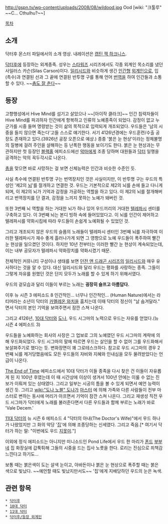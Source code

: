 http://gspn.tv/wp-content/uploads/2008/08/wildood.jpg
Ood
[wiki: "크툴루" ~~C... Cthulhu?~~]

[[목차]]
== 소개 ==
{{{#!html
<iframe width="560" height="315" src="//www.youtube.com/embed/I5m8LDMaAJY" frameborder="0" allowfullscreen></iframe>
}}}
닥터후 몬스터 파일에서의 소개 영상. 내레이션은 [[캡틴 잭 하크니스]].

[[닥터후]]에 등장하는 외계종족. 성우는 [[스타워즈]] 시리즈에서도 각종 외계인 목소리를 냈던 사일러스 카슨(Silas Carson)이다. [[일리시드]]와 비슷하게 생긴 [[인간]]형 [[외계인]]으로, 입(촉수)과 연결된 선과 그 끝에 연결된 반투명 구를 통해 언어 [[번역]]을 하여 인간들과 소통할 수 있다. 
~~[http://bbs2.ruliweb.daum.net/gaia/do/ruliweb/default/read?itemId=143&bbsId=G005&articleId=19171737 춤도 잘 춘다]~~

== 등장 ==
고향행성에서 Hive Mind를 섬기고 살았으나 ~~[아이작 클라크]~~ 인간 침략자들이 Hive Mind를 파괴하자 인간에게 항복하고 인류의 노예종족이 되었다. 감정이 없고 누군가를 시중 들며 명령받는 것이 삶의 목적으로 입력되게 개조되었다. 우드들은 '남의 시중을 들지 않으면 죽는다'고들 스스로 얘기한다. 서기 4126년경에는 우드훈련/수출 공장도 존재하고 있다.(3926년 공장 오픈으로 예상.) 종종 '붉은 눈 현상'이라는 정체불명의 질병에 걸려 주인을 살해하는 등 난폭한 행동을 보이기도 한다. 붉은 눈 현상과는 무관하지만 첫 등장인 [[블랙홀]] 에피소드에선 [[악마]]에게 조종 당하며 대원들과 [[닥터(닥터후)|닥터]] 일행을 공격하는 악의 꼭두각시로 나온다.

[[총]]을 맞으면 바로 사망하는 걸 보면 신체능력은 인간과 비슷한 수준인 듯.

사실 촉수에 연결된 반투명 구는 번역장치인 것은 사실이지만, 이 반투명 구는 우드의 특성인 '제2의 [[뇌]]'를 절개하고 연결한 것. 우드는 기본적으로 제2의 뇌를 손에 들고 다니게 되며, 이 제2의 뇌가 기억과 감정을 가공하는 역할을 하고 있다. 이 제2의 뇌를 절개해버리고 번역장치를 단 결과, 감정을 느끼지 못하는 노예가 돼버린 것.

또한 3번째 뇌 역할을 하는 거대한 뇌가 하나 있어 우드끼리의 거대한 [[텔레파시]] 센터를 구축하고 있다. 이 3번째 뇌는 본디 빙하 속에 들어있었다고. 이 뇌를 인간이 제어하고 텔레파시를 약화시킴에 따라 우드들이 손쉽게 노예화될 수 있었던 것.

그리고 개조되지 않은 우드의 슬픔의 노래들이 텔레파시 센터인 3번째 뇌를 자극하여 이러한 텔레파시가 재수 좋게 흘러나가게 되면 그 영향으로 노예 우드들이 폭주하여 빨간 눈 현상을 일으켰던 것이다. 하지만 10년 전부터는 이러한 빨간 눈 현상이 계속되었는데, 이는 내부 공모자가 텔레파시 약화장치를 약화시켰기 때문.

전체적인 커뮤니티 구성이나 생태를 보면 [[던전 앤 드래곤 시리즈]]의 [[일리시드]]와 매우 유사하다는 것을 알 수 있다. 대신 일리시드와 달리 우드는 평화를 사랑하는 종족. 그들이 그렇게 자유를 원했던 것은 단지 모두가 노래를 할 수 있게 하기 위해서였다.

우드의 겉모습과 달리 이들이 부르는 노래는 '''굉장히 슬프고 아름답다.'''

이후 뉴 시즌 3 에피소드 8 인간적인... 너무나 인간적인... (Human Nature)에서는 라티머라는 소년이 닥터의 [[카멜레온 와치]]을 훔치는데 이때 닥터의 정신이 "날 숨겨달라." 면서 닥터의 본인 기억을 보여주면서 잠깐 스쳐 나온다. 

그리고 4126년, [[10대 닥터]]와 [[도나]], 우드 시그마의 노력으로 우드는 자유를 얻었다.(뉴 시즌 4 에피소드 3)

우드들을 노예화하는 회사의 사장은 그 업보로 그의 노예였던 우드 시그마의 계략에 의해 우드화되었다. 우드 시그마의 말에 따르면 우드는 살인을 할 수 없어 그를 우드화해서 보살펴주기로 했다는 듯. 변화장면이 꽤 그로테스크하다. 참고로 우드 시그마의 경우 2번째 뇌를 제거당했음에도 모든 우드들의 자비와 지혜와 인내심을 모두 물려받았다는 언급이 나온다.

[[The End of Time]] 에피소드에서 10대 닥터가 이들 종족을 다시 찾은 건 이들이 자유롭게 된 지 100년 후였는데 이 때 시간상에 이상이 생겨서 100년 안에는 이룰 수 없는 진보가 이뤄져 있는 상태였다. 그리고 일부는 시공의 틈을 볼 수 있게 되면서 예언 능력이 생긴 듯. 그리고 [[wiki:"도나 노블" 도나]]가 [[마스터 (닥터후)|마스터]] 에 의해 가족와 다른 사람들이 전부 마스터로 변하는 동시에 머리가 아프면서 기억이 잠깐 스쳐 나온다. 그리고 재생성 직전 우드 시그마가 닥터에게 노래를 불러준다면서 다른 우드들과 함께 부르는 노래가 바로 'Vale Decem.'

[[11대 닥터]]의 뉴 시즌 6 에피소드 4 "닥터의 아내(The Doctor's Wife)"에서 우드 하나가 나왔었지만 그 화의 악당 '[[집(닥터후)|집]]'에 의해 조종당하는 신세였다. 그리고 죽음.[* 여기서 닥터가 하는 말: "이번에도 우드 [[지못미]]."]

이외에 정식 에피소드는 아니지만 미니소드인 Pond Life에서 우드 한 마리가 [[에이미 폰드|폰드]] [[로리 윌리엄스|부부]]네 집 화장실에 갑툭튀해 그들의 시중을 드는 집사 노릇을 한다. 로리는 진심으로 죄책감 느낀다고 하기도...

보통 때는 붉은색이 도는 살색 눈이고, 아바돈이나 붉은 눈 현상으로 폭주할 때는 붉은 색으로 빛났다. ~~예언할 때도 빛났지만서도~~ '집'에게 지배당하던 우드의 눈은 녹색.

== 관련 항목 ==
 * [[닥터후]]
 * [[10대 닥터]]
 * [[11대 닥터]]
 * [[닥터후/등장 외계인]]
